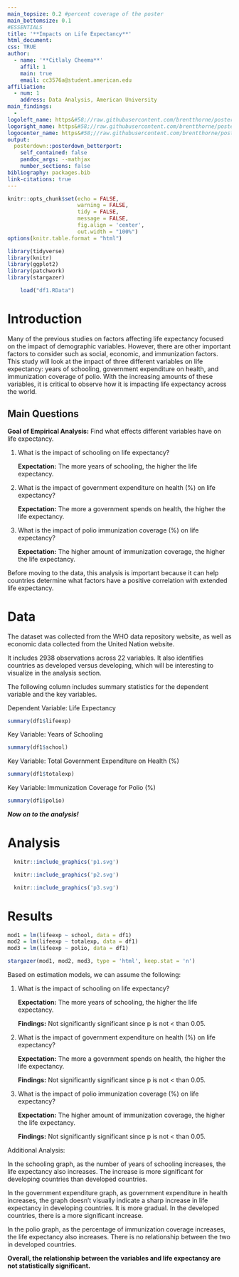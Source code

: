 ```yaml
---
main_topsize: 0.2 #percent coverage of the poster
main_bottomsize: 0.1
#ESSENTIALS
title: '**Impacts on Life Expectancy**'
html_document:
css: TRUE
author:
  - name: '**Citlaly Cheema**'
    affil: 1
    main: true
    email: cc3576a@student.american.edu
affiliation:
  - num: 1
    address: Data Analysis, American University
main_findings:
  - 
logoleft_name: https&#58;//raw.githubusercontent.com/brentthorne/posterdown/master/images/betterhexlogo.png
logoright_name: https&#58;//raw.githubusercontent.com/brentthorne/posterdown/master/images/betterhexlogo.png
logocenter_name: https&#58;//raw.githubusercontent.com/brentthorne/posterdown/master/images/qr-code-black.png
output: 
  posterdown::posterdown_betterport:
    self_contained: false
    pandoc_args: --mathjax
    number_sections: false
bibliography: packages.bib
link-citations: true
---
```


```r
knitr::opts_chunk$set(echo = FALSE,
                      warning = FALSE,
                      tidy = FALSE,
                      message = FALSE,
                      fig.align = 'center',
                      out.width = "100%")
options(knitr.table.format = "html") 

library(tidyverse)
library(knitr)
library(ggplot2)
library(patchwork)
library(stargazer)
```

```r
    load("df1.RData")
```

# Introduction

Many of the previous studies on factors affecting life expectancy focused on the impact of demographic variables. However, there are other important factors to consider such as social, economic, and immunization factors. This study will look at the impact of three different variables on life expectancy: years of schooling, government expenditure on health, and immunization coverage of polio. With the increasing amounts of these variables, it is critical to observe how it is impacting life expectancy across the world.

## Main Questions

**Goal of Empirical Analysis:** Find what effects different variables have on life expectancy.

1. What is the impact of schooling on life expectancy?

    **Expectation:** The more years of schooling, the higher the life expectancy.

2. What is the impact of government expenditure on health (%) on life expectancy?

    **Expectation:** The more a government spends on health, the higher the life expectancy.
    
3. What is the impact of polio immunization coverage (%) on life expectancy?

    **Expectation:** The higher amount of immunization coverage, the higher the life expectancy.

Before moving to the data, this analysis is important because it can help countries determine what factors have a positive correlation with extended life expectancy.

# Data

The dataset was collected from the WHO data repository website, as well as economic data collected from the United Nation website.

It includes 2938 observations across 22 variables. It also identifies countries as developed versus developing, which will be interesting to visualize in the analysis section.

The following column includes summary statistics for the dependent variable and the key variables.

Dependent Variable: Life Expectancy
```r
summary(df1$lifeexp)
```

Key Variable: Years of Schooling
```r
summary(df1$school)
```

Key Variable: Total Government Expenditure on Health (%)
```r
summary(df1$totalexp)
```

Key Variable: Immunization Coverage for Polio (%)
```r
summary(df1$polio)
```

**_Now on to the analysis!_**

# Analysis


```r
  knitr::include_graphics('p1.svg')
```

```r
  knitr::include_graphics('p2.svg')
```

```r
  knitr::include_graphics('p3.svg')
```

# Results

```r

mod1 = lm(lifeexp ~ school, data = df1)
mod2 = lm(lifeexp ~ totalexp, data = df1)
mod3 = lm(lifeexp ~ polio, data = df1)

```

```r
stargazer(mod1, mod2, mod3, type = 'html', keep.stat = 'n')
```

Based on estimation models, we can assume the following:

1. What is the impact of schooling on life expectancy?

    **Expectation:** The more years of schooling, the higher the life expectancy.
    
    **Findings:** Not significantly significant since p is not < than 0.05.

2. What is the impact of government expenditure on health (%) on life expectancy?

    **Expectation:** The more a government spends on health, the higher the life expectancy.
    
    **Findings:** Not significantly significant since p is not < than 0.05.

    
3. What is the impact of polio immunization coverage (%) on life expectancy?

    **Expectation:** The higher amount of immunization coverage, the higher the life expectancy.
    
    **Findings:** Not significantly significant since p is not < than 0.05.

Additional Analysis:

In the schooling graph, as the number of years of schooling increases, the life expectancy also increases. The increase is more significant for developing countries than developed countries.

In the government expenditure graph, as government expenditure in health increases, the graph doesn't visually indicate a sharp increase in life expectancy in developing countries. It is more gradual. In the developed countries, there is a more significant increase.

In the polio graph, as the percentage of immunization coverage increases, the life expectancy also increases. There is no relationship between the two in developed countries.

**Overall, the relationship between the variables and life expectancy are not statistically significant.**



